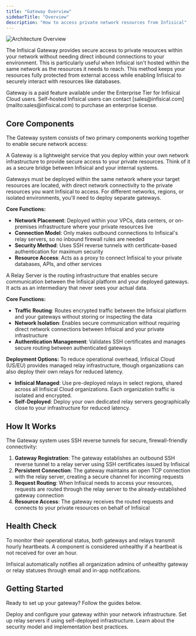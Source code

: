 ```yaml
---
title: "Gateway Overview"
sidebarTitle: "Overview"
description: "How to access private network resources from Infisical"
---
```


![Architecture Overview](../../../images/platform/gateways/gateway-highlevel-diagram.png)

The Infisical Gateway provides secure access to private resources within your network without needing direct inbound connections to your environment.
This is particularly useful when Infisical isn't hosted within the same network as the resources it needs to reach.
This method keeps your resources fully protected from external access while enabling Infisical to securely interact with resources like databases.

<Info>
  Gateway is a paid feature available under the Enterprise Tier for Infisical
  Cloud users. Self-hosted Infisical users can contact
  [sales@infisical.com](mailto:sales@infisical.com) to purchase an enterprise
  license.
</Info>

## Core Components

The Gateway system consists of two primary components working together to enable secure network access:

<Tabs>
  <Tab title="Gateway" icon="server">
  A Gateway is a lightweight service that you deploy within your own network infrastructure to provide secure access to your private resources. Think of it as a secure bridge between Infisical and your internal systems.

  Gateways must be deployed within the same network where your target resources are located, with direct network connectivity to the private resources you want Infisical to access.
  For different networks, regions, or isolated environments, you'll need to deploy separate gateways.

  **Core Functions:**
  - **Network Placement**: Deployed within your VPCs, data centers, or on-premises infrastructure where your private resources live
  - **Connection Model**: Only makes outbound connections to Infisical's relay servers, so no inbound firewall rules are needed
  - **Security Method**: Uses SSH reverse tunnels with certificate-based authentication for maximum security
  - **Resource Access**: Acts as a proxy to connect Infisical to your private databases, APIs, and other services
  </Tab>

  <Tab title="Relay Server" icon="route">
  A Relay Server is the routing infrastructure that enables secure communication between the Infisical platform and your deployed gateways. It acts as an intermediary that never sees your actual data.

  **Core Functions:**
  - **Traffic Routing**: Routes encrypted traffic between the Infisical platform and your gateways without storing or inspecting the data
  - **Network Isolation**: Enables secure communication without requiring direct network connections between Infisical and your private infrastructure
  - **Authentication Management**: Validates SSH certificates and manages secure routing between authenticated gateways

  **Deployment Options:**
  To reduce operational overhead, Infisical Cloud (US/EU) provides managed relay infrastructure, though organizations can also deploy their own relays for reduced latency.
  - **Infisical Managed**: Use pre-deployed relays in select regions, shared across all Infisical Cloud organizations. Each organization traffic is isolated and encrypted.
  - **Self-Deployed**: Deploy your own dedicated relay servers geographically close to your infrastructure for reduced latency.
  </Tab>
</Tabs>

## How It Works

The Gateway system uses SSH reverse tunnels for secure, firewall-friendly connectivity:

1. **Gateway Registration**: The gateway establishes an outbound SSH reverse tunnel to a relay server using SSH certificates issued by Infisical
2. **Persistent Connection**: The gateway maintains an open TCP connection with the relay server, creating a secure channel for incoming requests
3. **Request Routing**: When Infisical needs to access your resources, requests are routed through the relay server to the already-established gateway connection
4. **Resource Access**: The gateway receives the routed requests and connects to your private resources on behalf of Infisical

## Health Check

To monitor their operational status, both gateways and relays transmit hourly heartbeats. A component is considered unhealthy if a heartbeat is not received for over an hour.

Infisical automatically notifies all organization admins of unhealthy gateway or relay statuses through email and in-app notifications.

## Getting Started

Ready to set up your gateway? Follow the guides below.

<Columns cols={2}>
  <Card title="Gateway Deployment" href="/documentation/platform/gateways/gateway-deployment">
    Deploy and configure your gateway within your network infrastructure.
  </Card>
  <Card title="Relay Deployment" href="/documentation/platform/gateways/relay-deployment">
    Set up relay servers if using self-deployed infrastructure.
  </Card>
</Columns>
<Columns cols={1}>
  <Card title="Security Architecture" href="/documentation/platform/gateways/security">
    Learn about the security model and implementation best practices.
  </Card>
</Columns>
